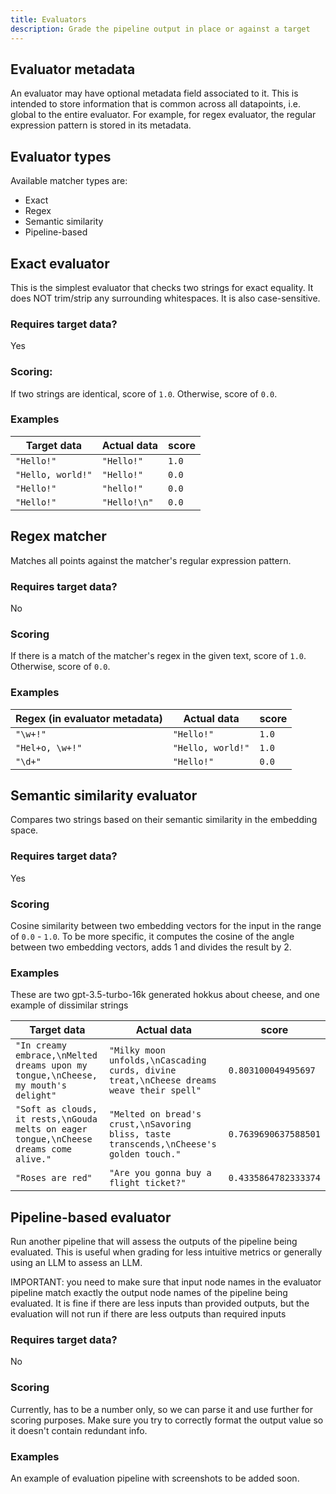 ```yaml
---
title: Evaluators
description: Grade the pipeline output in place or against a target
---
```

## Evaluator metadata

An evaluator may have optional metadata field associated to it. This is intended to store information that is common across all datapoints, i.e. global to the entire evaluator. For example, for regex evaluator, the regular expression pattern is stored in its metadata.

## Evaluator types

Available matcher types are:
- Exact
- Regex
- Semantic similarity
- Pipeline-based

## Exact evaluator

This is the simplest evaluator that checks two strings for exact equality. It does NOT trim/strip any surrounding whitespaces. It is also case-sensitive.

### Requires target data?

Yes

### Scoring:

If two strings are identical, score of `1.0`. Otherwise, score of `0.0`.

### Examples

|Target data       | Actual data  | score
|------------------|--------------|------
|`"Hello!"`        | `"Hello!"`   | `1.0`
|`"Hello, world!"` | `"Hello!"`   | `0.0`
|`"Hello!"`        | `"hello!"`   | `0.0`
|`"Hello!"`        | `"Hello!\n"` | `0.0`

## Regex matcher

Matches all points against the matcher's regular expression pattern.

### Requires target data?

No

### Scoring

If there is a match of the matcher's regex in the given text, score of `1.0`. Otherwise, score of `0.0`.

### Examples

|Regex (in evaluator metadata) | Actual data      | score
|------------------------------|------------------|------
| `"\w+!"`                     |`"Hello!"`        | `1.0`
| `"Hel+o, \w+!"`              |`"Hello, world!"` | `1.0`
| `"\d+"`                      |`"Hello!"`        | `0.0`


## Semantic similarity evaluator

Compares two strings based on their semantic similarity in the embedding space.

### Requires target data?

Yes

### Scoring

Cosine similarity between two embedding vectors for the input in the range of `0.0` - `1.0`. To be more specific, it computes the cosine of the angle between two embedding vectors, adds 1 and divides the result by 2.

### Examples

These are two gpt-3.5-turbo-16k generated hokkus about cheese, and one example of dissimilar strings

|Target data       | Actual data    | score
|------------------|----------------|------
|`"In creamy embrace,\nMelted dreams upon my tongue,\nCheese, my mouth's delight"`| `"Milky moon unfolds,\nCascading curds, divine treat,\nCheese dreams weave their spell"` | `0.803100049495697`
|`"Soft as clouds, it rests,\nGouda melts on eager tongue,\nCheese dreams come alive."` | `"Melted on bread's crust,\nSavoring bliss, taste transcends,\nCheese's golden touch."` | `0.7639690637588501`
|`"Roses are red"`        | `"Are you gonna buy a flight ticket?"`     | `0.4335864782333374`

## Pipeline-based evaluator

Run another pipeline that will assess the outputs of the pipeline being evaluated. This is useful when grading for less intuitive metrics or generally using an LLM to assess an LLM.

IMPORTANT: you need to make sure that input node names in the evaluator pipeline match exactly the output node names of the pipeline being evaluated. It is fine if there are less inputs than provided outputs, but the evaluation will not run if there are less outputs than required inputs

### Requires target data?

No

### Scoring

Currently, has to be a number only, so we can parse it and use further for scoring purposes. Make sure you try to correctly format the output value so it doesn't contain redundant info.

### Examples

An example of evaluation pipeline with screenshots to be added soon.
